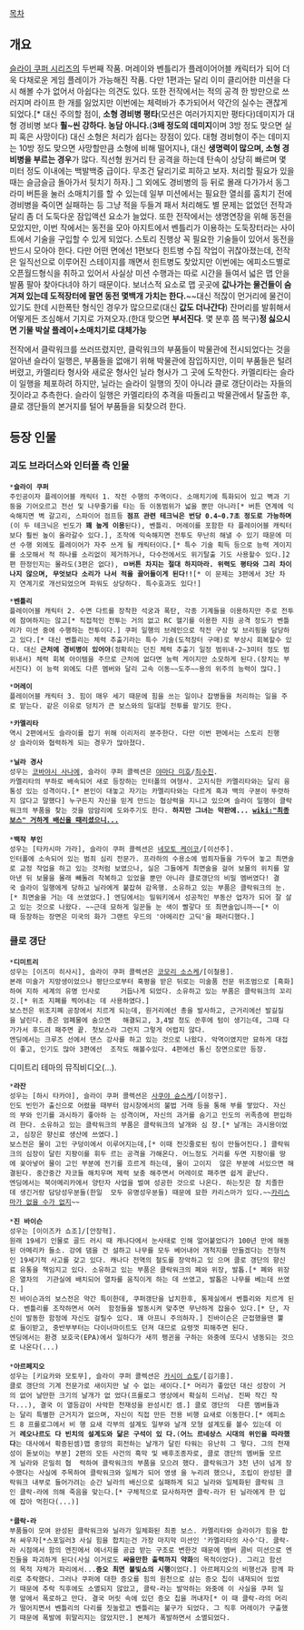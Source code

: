 [[목차]]

== 개요 ==
[[슬라이 쿠퍼 시리즈]]의 두번째 작품. 머레이와 벤틀리가 플레이어어블 캐릭터가 되어 더욱 다채로운 게임 플레이가 가능해진 작품. 다만 1편과는 달리 이미 클리어한 미션을 다시 해볼 수가 없어서 아쉽다는 의견도 있다. 또한 전작에서는 적의 공격 한 방만으로 쓰러지며 라이프 한 개를 잃었지만 이번에는 체력바가 추가되어서 약간의 실수는 괜찮게 되었다.[* 대신 주의할 점이, '''소형 경비병 평타'''(모션은 여러가지지만 평타다)데미지가 대형 경비병 보다 '''훨~씬 강하다. 농담 아니다.'''('''3배 정도의 데미지'''이며 3방 정도 맞으면 실피 혹은 사망이다) 대신 소형은 처리가 쉽다는 장점이 있다. 대형 경비형이 주는 데미지는 10방 정도 맞으면 사망할만큼 소형에 비해 떨어지나, 대신 '''생명력이 많으며, 소형 경비병을 부르는 경우'''가 많다. 직선형 원거리 탄 공격을 하는데 탄속이 상당히 빠르며 몇 미터 정도 이내에는 백발백중 급이다. 무조건 달리기로 피하고 보자. 처리할 필요가 있을 때는 슬금슬금 돌아가서 뒷치기 하자.] 그 외에도 경비병의 등 뒤로 몰래 다가가서 동그라미 버튼을 눌러 소매치기를 할 수 있는데 일부 미션에서는 필요한 열쇠를 훔치기 전에 경비병을 죽이면 실패하는 등 그냥 적을 두들겨 패서 처리해도 별 문제는 없었던 전작과 달리 좀 더 도둑다운 잠입액션 요소가 늘었다.
또한 전작에서는 생명연장을 위해 동전을 모았지만, 이번 작에서는 동전을 모아 아지트에서 벤틀리가 이용하는 도둑장터라는 사이트에서 기술을 구입할 수 있게 되었다. 스토리 진행상 꼭 필요한 기술들이 있어서 동전을 반드시 모아야 한다. 다만 어떤 면에선 1편보다 힌트병 수집 작업이 귀찮아졌는데, 전작은 일직선으로 이루어진 스테이지를 깨면서 힌트병도 찾았지만 이번에는 에피소드별로 오픈월드형식을 취하고 있어서 사실상 미션 수행과는 따로 시간을 들여서 넓은 맵 안을 발품 팔아 찾아다녀야 하기 때문이다.
보너스적 요소로 맵 곳곳에 '''값나가는 물건들이 숨겨져 있는데 도적장터에 팔면 동전 몇백개 가치는 한다.'''~~대신 적잖이 먼거리에 물건이 있기도 한데 시한폭탄 형식인 경우가 많으므로(대신 '''값도 더나간다''') 잔머리를 발휘해서 어떻게든 조심해서 기지로 가져오자.(한대 맞으면 '''부서진다'''. 몇 분후 쯤 복구)'''정 싫으시면 기물 박살 플레이+소매치기로 대체가능'''

전작에서 클락워크를 쓰러뜨렸지만, 클락워크의 부품들이 박물관에 전시되었다는 것을 알아낸 슬라이 일행은, 부품들을 없애기 위해 박물관에 잠입하지만, 이미 부품들은 털려버렸고, 카멜리타 형사와 새로운 형사인 닐라 형사가 그 곳에 도착한다. 카멜리타는 슬라이 일행을 체포하려 하지만, 닐라는 슬라이 일행의 짓이 아니라 클로 갱단이라는 자들의 짓이라고 추측한다. 슬라이 일행은 카멜리타의 추격을 따돌리고 박물관에서 탈출한 후, 클로 갱단들의 본거지를 털어 부품들을 되찾으려 한다.

== 등장 인물 ==
=== 괴도 브라더스와 인터폴 측 인물 ===
 *'''슬라이 쿠퍼'''
 주인공이자 플레이어블 캐릭터 1. 작전 수행의 주역이다. 소매치기에 특화되어 있고 벽과 기둥을 기어오르고 전선 및 나무줄기를 타는 등 이동범위가 넓을 뿐만 아니라[* 버튼 연계에 익숙해지면 벽 갈고리, 스파이어 점프등 '''점프 관련 테크닉은 번당 0.4~0.7초 정도로 가능하며'''(이 두 테크닉은 빈도가 '''꽤 높게 이용'''된다), 벤틀리. 머레이를 포함한 타 플레이어블 캐릭터보다 훨씬 높이 올라갈수 있다.], 조작에 익숙해지면 전투도 무난히 해낼 수 있기 때문에 미션 수행 외에도 플레이어가 자주 쓰게 될 캐릭터이다.[* 특수 기술 획득 등으로 능력 게이지를 소모해서 적 하나를 소리없이 제거하거나, 다수전에서도 위기탈출 기도 사용할수 있다.]2편 한정인지는 몰라도(3편은 없다), '''ㅁ버튼 차지는 절대 하지마라. 위력도 평타와 그리 차이나지 않으며, 무엇보다 소리가 나서 적을 끌어들이게 된다!!'''[* 이 문제는 3편에서 3단 차지 연계기로 개선되었으며 파워도 상당하다. 특수효과도 있다!]     

 *'''벤틀리'''
 플레이어블 캐릭터 2. 수면 다트를 장착한 석궁과 폭탄, 각종 기계들을 이용하지만 주로 전투에 참여하지는 않고[* 직접적인 전투는 거의 없고 RC 헬기를 이용한 지원 공격 정도가 벤틀리가 미션 중에 수행하는 전투이다.] 쿠퍼 일행의 브레인으로 작전 구상 및 브리핑을 담당하고 있다.[* 대신 벤틀리는 체력 추출기라는 특수 기술(도적장터 구매)로 부상시 회복할수 있다. 대신 '''근처에 경비병이 있어야'''(정확히는 던진 체력 추출기 일정 범위내-2~3미터 정도 범위내서) 체력 회복 아이템을 주므로 근처에 없다면 능력 게이지만 소모하게 된다.(장치는 부서진다) 이 능력 외에도 다른 멤버와 달리 고속 이동~~도주~~용의 위주의 능력이 많다.] 
  
 *'''머레이'''
 플레이어블 캐릭터 3. 힘이 매우 세기 때문에 힘을 쓰는 일이나 잡병들을 처리하는 일을 주로 맡는다. 같은 이유로 덩치가 큰 보스와의 일대일 전투를 맡기도 한다. 
  
 *'''카멜리타'''
 역시 2편에서도 슬라이를 잡기 위해 이리저리 분주한다. 다만 이번 편에서는 스토리 진행상 슬라이와 협력하게 되는 경우가 많아졌다.
 
 *'''닐라 경사'''
 성우는 [[코바야시 사나에]], 슬라이 쿠퍼 콜렉션은 [[야마다 미호]]/[[최수진]].
 카멜리타의 부하로 배속되어 새로 등장하는 인터폴의 여형사. 고지식한 카멜리타와는 달리 융통성 있는 성격이다.[* 본인이 대놓고 자기는 카멜리타와는 다르게 흑과 백의 구분이 뚜렷하지 않다고 말했다] 누구든지 자신을 믿게 만드는 협상력을 지니고 있으며 슬라이 일행이 클락워크의 부품을 찾는 것을 암암리에 도와주기도 한다. '''하지만 그녀는 막판에... [[wiki:"최종보스" 거하게 배신을 때리셨으니...]]'''
 
 *'''백작 부인'''
 성우는 [타카시마 가라], 슬라이 쿠퍼 콜렉션은 [[네모토 케이코]]/[이선주].
 인터폴에 소속되어 있는 범죄 심리 전문가. 프라하의 수용소에 범죄자들을 가두어 놓고 최면술로 교정 작업을 하고 있는 것처럼 보였으나, 실은 그들에게 최면술을 걸어 보물의 위치를 알아낸 뒤 보물을 몰래 빼돌려 착복하고 있었을 뿐만 아니라 클로갱단의 비밀 멤버였다! 결국 슬라이 일행에게 당하고 닐라에게 붙잡혀 감옥행. 소유하고 있는 부품은 클락워크의 눈.[* 최면술을 거는 데 쓰였었다.] 엔딩에서는 밀워키에서 성공적인 부동산 업자가 되어 잘 살고 있는 것으로 나왔다. ~~근데 묘하게 일꾼들 눈 색이 빨갛다 또 최면술입니까~~[* 이때 등장하는 장면은 미국의 화가 그랜트 우드의 '아메리칸 고딕'을 패러디했다.]
 
=== 클로 갱단 ===
 *'''디미트리'''
 성우는 [이즈미 히사시], 슬라이 쿠퍼 콜렉션은 [[코모리 소스케]]/[이철용].
 본래 미술가 지망생이었으나 평단으로부터 혹평을 받은 뒤로는 미술품 전문 위조범으로 [흑화]하여 지하 세계의 유명 인사로     거듭나게 되었다. 소유하고 있는 부품은 클락워크의 꼬리깃.[* 위조 지폐를 찍어내는 데 사용하였다.]
 보스전은 위조지폐 공장에서 치르게 되는데, 원거리에선 총을 발사하고, 근거리에선 발길질을 날린다. 총은 엄폐물에 숨으면   해결되고, 3,4발 정도 쏜후에 텀이 생기는데, 그때 다가가서 후드려 패주면 끝. 첫보스라 그런지 그렇게 어렵지 않다. 
 엔딩에서는 크루즈 선에서 댄스 강사를 하고 있는 것으로 나왔다. 악역이였지만 묘하게 대접이 좋고, 인기도 많아 3편에선  조작도 해볼수있다. 4편에선 통신 장면으로만 등장.

{{{#!html
<iframe width="560" height="315" src="//www.youtube.com/embed/751yJPHXN-4?rel=0" frameborder="0" allowfullscreen></iframe>
}}}
디미트리 테마의 뮤직비디오(...).

 *'''라잔'''
 성우는 [하시 타카야], 슬라이 쿠퍼 콜렉션은 [[사쿠야 슌스케]]/[이정구].
 인도 빈민가 출신으로 어렸을 때부터 암시장에서의 불법 거래 등을 통해 부를 쌓았다. 자신의 부와 인기를 과시하기 좋아하 는 성격이며, 자신의 과거를 숨기고 인도의 귀족층에 편입하려 한다. 소유하고 있는 클락워크의 부품은 클락워크의 날개와 심 장.[* 날개는 과시용이었고, 심장은 향신료 생산에 쓰였다.]
 보스전은 물이 고인 구덩이에서 이루어지는데,[* 이때 전깃줄로된 링이 만들어진다.] 클락워크의 심장이 달린 지팡이를 휘두 르는 공격을 가해온다. 어느정도 거리를 두면 지팡이를 땅에 꽂아넣어 물이 고인 부분에 전기를 흐르게 하는데, 물이 고이지  않은 부분에 서있으면 해결된다. 중간중간 자코들 해치우며 체력 보충 해주면서 머레이로 패주면 쉽게 끝난다. 
 엔딩에서는 북아메리카에서 양탄자 사업을 벌여 성공한 것으로 나온다. 하는짓은 참 치졸한데 생긴거랑 담당성우분들(한일  모두 유명성우분들) 때문에 묘한 카리스마가 있다.~~[[라잔|카리스마가 없을 수가 없지]]~~
 
 *'''진 바이슨'''
 성우는 [이이즈카 쇼조]/[안장혁].
 원래 19세기 인물로 골드 러시 때 캐나다에서 눈사태로 인해 얼어붙었다가 100년 만에 해동된 아메리카 들소. 강에 댐을 건 설하고 나무를 모두 베어내어 개척지를 만들겠다는 전형적인 19세기적 사고를 갖고 있다. 캐나다 전역의 철도를 장악하고 있 으며 클로 갱단의 향신료 유통을 책임지고 있다. 소유하고 있는 부품은 클락워크의 폐와 위장, 발톱.[* 폐와 위장은 열차의  기관실에 배치되어 열차를 움직이게 하는 데 쓰였고, 발톱은 나무를 베는데 쓰였다.] 
 진 바이슨과의 보스전은 약간 특이한데, 쿠퍼갱단을 납치한후, 통제실에서 벤틀리와 치르게 된다. 벤틀리를 조작하면서 여러  함정들을 발동시켜 맞추면 무난하게 잡을수 있다.[* 단, 자신이 발동한 함정에 자신도 걸릴수 있다. 꽤 아프니 주의하자.] 진바이슨은 근접했을땐 뿔로 들이받고, 중반부부터는 다이너마이트도 던져 대므로 요령껏 피해주면 된다.
 엔딩에서는 환경 보호국(EPA)에서 일하다가 새끼 펭귄을 구하는 와중에 또다시 냉동되는 것으로 나온다(...)
 
 *'''아르페지오'''
 성우는 [키요카와 모토무], 슬라이 쿠퍼 콜렉션은 [[카시이 쇼토]]/[김기흥].
 클로 갱단의 기계 전문가로 새이지만 날 수 없는 새이다.[* 머리가 좋았던 대신 성장이 거의 없어 날만한 크기의 날개가 없 었다(프롤로그 영상에서 확실히 드러남. 진짜 작긴 작다...), 결국 이 열등감이 사악한 천재성을 완성시킨 셈.] 클로 갱단의  다른 멤버들과는 달리 특별한 근거지가 없으며, 자신이 직접 만든 전용 비행 요새로 이동한다.[* 에피소드 8 프롤로그에서 비 행 요새 각부의 설계도 일부와 날개 모형 설계도를 볼수 있는데 이거 '''레오나르도 다 빈치의 설계도와 닮은 구석이 있 다.'''('''어느 르네상스 시대의 위인을 따라했다'''는 대사에서 확증된셈)맵 중앙의 회전하는 날개가 달린 타워는 유난히 그 렇다. 그의 천재성이 돋보이는 부분] 2편의 모든 사건의 흑막 및 배후조종자로, 클로 갱단의 멤버들 모르게 닐라와 은밀히 협  력하여 클락워크의 부품을 모으려 했다. 클락워크가 3천 년이 넘게 장수했다는 사실에 주목하여 클락워크와 일체가 되어 영생 을 누리려 했으나, 조립이 완성된 클락워크 내부로 들어가려는 순간 닐라의 배신으로 실패하게 되고 닐라와 일체화된 클락워 크인 클락-라에 의해 죽음을 맞는다.[* 구체적으로 묘사하자면 클락-라가 된 닐라에게 한 입에 잡아 먹힌다(...)]
 
 *'''클락-라'''
 부품들이 모여 완성된 클락워크와 닐라가 일체화된 최종 보스. 카멜리타와 슬라이가 힘을 합쳐 싸우자[*스포일러3 사실 힘을 합치는건 가장 마지막 미션인 '카멜리타의 사수'다. 클락-라 시점에서 함의 엔진에서 에너지를 공급 받는 구조로 변한것 때문에 멤버 콤비 미션으로 엔진들을 파괴하게 된다(사실 이거로도 '''싸울만한 출력까지 약화'''의 목적이었다). 그리고 함선의 목적 자체가 파리에서...'''증오 최면 불빛쇼의 시행'''이었다.] 아르페지오의 비행선과 함께 파리로 추락했다. 그러나 쿠퍼에 대한 증오를 힘의 원천으로 삼는 증오 칩이 내재되어 있었기 때문에 추락 직후에도 소멸되지 않았고, 클락-라는 발악하는 와중에 이 사실을 쿠퍼 일행 앞에서 폭로하고 만다. 결국 머릿 속에 있던 증오 칩을 꺼내자[* 이 때 클락-라의 머리가 떨어지면서 벤틀리의 다리를 짓눌렀고 벤틀리는 불구가 되었다. 그 직후 머레이가 구출했기 때문에 폭발에 휘말리지는 않았지만.] 본체가 폭발하면서 소멸되었다. 
